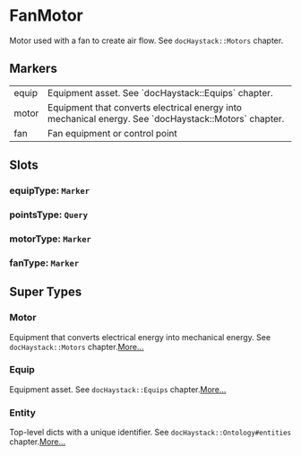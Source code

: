 # FanMotor
Motor used with a fan to create air flow.
See `docHaystack::Motors` chapter.
## Markers
<table>
<tbody>
<tr>
<td className='p-2 align-top'><span className='bg-sky-200 rounded-md px-3 py-1 text-sky-700 block font-semibold text-center text-sm'>equip </span></td>
<td className='p-2 align-top'>Equipment asset. See `docHaystack::Equips` chapter.</td>
</tr>
<tr>
<td className='p-2 align-top'><span className='bg-sky-200 rounded-md px-3 py-1 text-sky-700 block font-semibold text-center text-sm'>motor </span></td>
<td className='p-2 align-top'>Equipment that converts electrical energy into mechanical energy. See `docHaystack::Motors` chapter.</td>
</tr>
<tr>
<td className='p-2 align-top'><span className='bg-sky-200 rounded-md px-3 py-1 text-sky-700 block font-semibold text-center text-sm'>fan </span></td>
<td className='p-2 align-top'>Fan equipment or control point</td>
</tr>
</tbody>
</table>

## Slots

### equipType: `Marker`

### pointsType: `Query`

### motorType: `Marker`

### fanType: `Marker`


## Super Types
### Motor
Equipment that converts electrical energy into mechanical energy.
See `docHaystack::Motors` chapter.[More...](./Motor)

### Equip
Equipment asset.
See `docHaystack::Equips` chapter.[More...](./Equip)

### Entity
Top-level dicts with a unique identifier.
See `docHaystack::Ontology#entities` chapter.[More...](./Entity)


